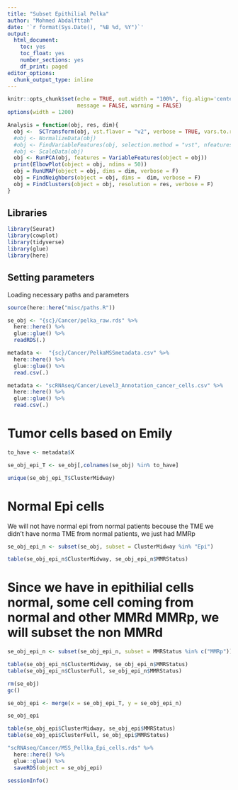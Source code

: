---
title: "Subset Epithilial Pelka"
author: "Mohmed Abdalfttah"
date: '`r format(Sys.Date(), "%B %d, %Y")`'
output:
  html_document:
    toc: yes
    toc_float: yes
    number_sections: yes
    df_print: paged
editor_options: 
  chunk_output_type: inline
---

```{r setup, include=FALSE}
knitr::opts_chunk$set(echo = TRUE, out.width = "100%", fig.align='center', 
                      message = FALSE, warning = FALSE)
options(width = 1200)
```

```{r}
Analysis = function(obj, res, dim){
  obj <-  SCTransform(obj, vst.flavor = "v2", verbose = TRUE, vars.to.regress = c("percent.mt"))
  #obj <- NormalizeData(obj)
  #obj <- FindVariableFeatures(obj, selection.method = "vst", nfeatures = 3000)
  #obj <- ScaleData(obj)
  obj <- RunPCA(obj, features = VariableFeatures(object = obj))
  print(ElbowPlot(object = obj, ndims = 50))
  obj = RunUMAP(object = obj, dims = dim, verbose = F)
  obj = FindNeighbors(object = obj, dims =  dim, verbose = F)
  obj = FindClusters(object = obj, resolution = res, verbose = F)
}

```

## Libraries

```{r}
library(Seurat)
library(cowplot)
library(tidyverse)
library(glue)
library(here)
```

## Setting parameters
Loading necessary paths and parameters
```{r}
source(here::here("misc/paths.R"))
```

```{r}
se_obj <- "{sc}/Cancer/pelka_raw.rds" %>%
  here::here() %>%
  glue::glue() %>%
  readRDS(.)
```

```{r}
metadata <-  "{sc}/Cancer/PelkaMSSmetadata.csv" %>%
  here::here() %>%
  glue::glue() %>%
  read.csv(.)
```

```{r}
metadata <- "scRNAseq/Cancer/Level3_Annotation_cancer_cells.csv" %>%
  here::here() %>%
  glue::glue() %>%
  read.csv(.)
```

# Tumor cells based on Emily 
```{r}
to_have <- metadata$X
```

```{r}
se_obj_epi_T <- se_obj[,colnames(se_obj) %in% to_have]
```

```{r}
unique(se_obj_epi_T$ClusterMidway)
```

# Normal Epi cells

We will not have normal epi from normal patients becouse  the TME we didn't have norma TME from normal patients, we just had MMRp

```{r}
se_obj_epi_n <- subset(se_obj, subset = ClusterMidway %in% "Epi")
```

```{r}
table(se_obj_epi_n$ClusterMidway, se_obj_epi_n$MMRStatus)
```


# Since we have in epithilial cells normal, some cell coming from normal and other MMRd  MMRp, we will subset the non MMRd

```{r}
se_obj_epi_n <- subset(se_obj_epi_n, subset = MMRStatus %in% c("MMRp"))
```

```{r}
table(se_obj_epi_n$ClusterMidway, se_obj_epi_n$MMRStatus)
table(se_obj_epi_n$ClusterFull, se_obj_epi_n$MMRStatus)
```

```{r}
rm(se_obj)
gc()
```

```{r,}
se_obj_epi <- merge(x = se_obj_epi_T, y = se_obj_epi_n)
```

```{r}
se_obj_epi
```

```{r}
table(se_obj_epi$ClusterMidway, se_obj_epi$MMRStatus)
table(se_obj_epi$ClusterFull, se_obj_epi$MMRStatus)
```

```{r}
"scRNAseq/Cancer/MSS_Pellka_Epi_cells.rds" %>%
  here::here() %>%
  glue::glue() %>%
  saveRDS(object = se_obj_epi)
```

```{r}
sessionInfo()
```


